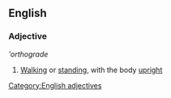 ==English==
===Adjective===
'''orthograde''
#[[Walking]] or [[standing]], with the body [[upright]]
[[Category:English adjectives]]